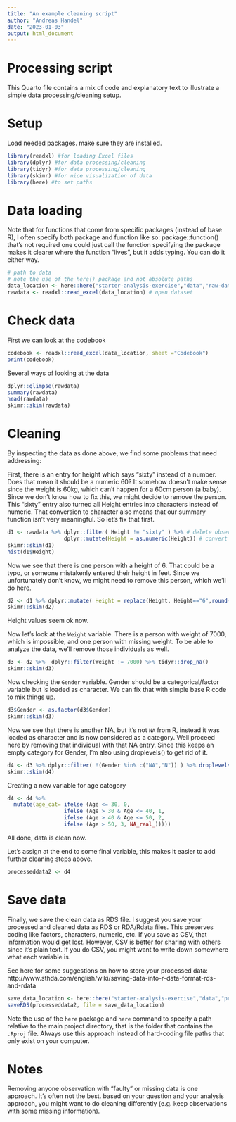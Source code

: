 ```yaml
---
title: "An example cleaning script"
author: "Andreas Handel"
date: "2023-01-03"
output: html_document
---
```



# Processing script

This Quarto file contains a mix of code and explanatory text to illustrate a simple data processing/cleaning setup.


# Setup

Load needed packages. make sure they are installed.

```r
library(readxl) #for loading Excel files
library(dplyr) #for data processing/cleaning
library(tidyr) #for data processing/cleaning
library(skimr) #for nice visualization of data 
library(here) #to set paths
```


# Data loading

Note that for functions that come from specific packages (instead of base R), I often specify both package and function like so:
package::function() that's not required one could just call the function specifying the package makes it clearer where the function "lives",
but it adds typing. You can do it either way.

```r
# path to data
# note the use of the here() package and not absolute paths
data_location <- here::here("starter-analysis-exercise","data","raw-data","exampledata2.xlsx") # To set up location using here() function 
rawdata <- readxl::read_excel(data_location) # open dataset
```


# Check data

First we can look at the codebook

```r
codebook <- readxl::read_excel(data_location, sheet ="Codebook")
print(codebook)
```


Several ways of looking at the data

```r
dplyr::glimpse(rawdata)
summary(rawdata)
head(rawdata)
skimr::skim(rawdata)
```



# Cleaning

By inspecting the data as done above, we find some problems that need addressing:

First, there is an entry for height which says "sixty" instead of a number. 
Does that mean it should be a numeric 60? It somehow doesn't make sense since the weight is 60kg, which can't happen for a 60cm person (a baby).
Since we don't know how to fix this, we might decide to remove the person. This "sixty" entry also turned all Height entries into characters instead of numeric. That conversion to character also means that our summary function isn't very meaningful. So let's fix that first.

```r
d1 <- rawdata %>% dplyr::filter( Height != "sixty" ) %>% # delete observation with string "sixty"
                  dplyr::mutate(Height = as.numeric(Height)) # convert the Height into numeric 
skimr::skim(d1)
hist(d1$Height)
```

Now we see that there is one person with a height of 6. That could be a typo, or someone mistakenly entered their height in feet. Since we unfortunately don't know, we might need to remove this person, which we'll do here.

```r
d2 <- d1 %>% dplyr::mutate( Height = replace(Height, Height=="6",round(6*30.48,0)) ) # Convert 6" into Centimeter 
skimr::skim(d2)
```

Height values seem ok now.

Now let's look at the `Weight` variable. There is a person with weight of 7000, which is impossible, and one person with missing weight.
To be able to analyze the data, we'll remove those individuals as well.

```r
d3 <- d2 %>%  dplyr::filter(Weight != 7000) %>% tidyr::drop_na()
skimr::skim(d3)
```

Now checking the `Gender` variable. Gender should be a categorical/factor variable but is loaded as character. We can fix that with simple base R code to mix things up.

```r
d3$Gender <- as.factor(d3$Gender)  
skimr::skim(d3)
```


Now we see that there is another NA, but it's not `NA` from R, instead it was loaded as character and is now considered as a category.
Well proceed here by removing that individual with that NA entry. Since this keeps an empty category for Gender, I'm also using droplevels() to get rid of it.

```r
d4 <- d3 %>% dplyr::filter( !(Gender %in% c("NA","N")) ) %>% droplevels()
skimr::skim(d4)


```

Creating a new variable for age category 
```r
d4 <- d4 %>% 
  mutate(age_cat= ifelse (Age <= 30, 0,
                  ifelse (Age > 30 & Age <= 40, 1,
                  ifelse (Age > 40 & Age <= 50, 2,
                  ifelse (Age > 50, 3, NA_real_)))))
```




All done, data is clean now. 

Let's assign at the end to some final variable, this makes it easier to add further cleaning steps above.

```r
processeddata2 <- d4
```


# Save data 

Finally, we save the clean data as RDS file. I suggest you save your processed and cleaned data as RDS or RDA/Rdata files. 
This preserves coding like factors, characters, numeric, etc.  If you save as CSV, that information would get lost.
However, CSV is better for sharing with others since it's plain text. If you do CSV, you might want to write down somewhere what each variable is.

See here for some suggestions on how to store your processed data:
http://www.sthda.com/english/wiki/saving-data-into-r-data-format-rds-and-rdata

```r
save_data_location <- here::here("starter-analysis-exercise","data","processed-data","processeddata2.rds")
saveRDS(processeddata2, file = save_data_location)
```

Note the use of the `here` package and `here` command to specify a path relative to the main project directory, that is the folder that contains the `.Rproj` file. Always use this approach instead of hard-coding file paths that only exist on your computer.



# Notes

Removing anyone observation with "faulty" or missing data is one approach. It's often not the best. based on your question and your analysis approach, you might want to do cleaning differently (e.g. keep observations with some missing information).



